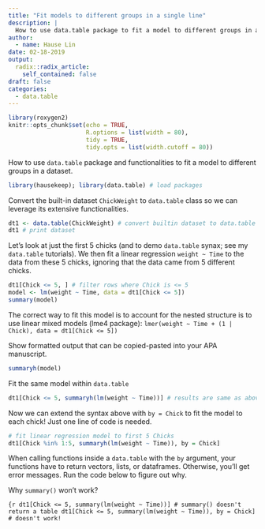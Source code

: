 ```yaml
---
title: "Fit models to different groups in a single line"
description: |
  How to use data.table package to fit a model to different groups in a dataset using only one line of code
author:
  - name: Hause Lin
date: 02-18-2019
output:
  radix::radix_article:
    self_contained: false
draft: false
categories: 
  - data.table
---
```


```r
library(roxygen2)
knitr::opts_chunk$set(echo = TRUE,
                      R.options = list(width = 80),
                      tidy = TRUE,
                      tidy.opts = list(width.cutoff = 80))
```

How to use `data.table` package and functionalities to fit a model to different groups in a dataset.

```r
library(hausekeep); library(data.table) # load packages
```

Convert the built-in dataset `ChickWeight` to `data.table` class so we can leverage its extensive functionalities. 

```r
dt1 <- data.table(ChickWeight) # convert builtin dataset to data.table class
dt1 # print dataset
```

Let's look at just the first 5 chicks (and to demo `data.table` synax; see my `data.table` tutorials). We then fit a linear regression `weight ~ Time` to the data from these 5 chicks, ignoring that the data came from 5 different chicks. 

```r
dt1[Chick <= 5, ] # filter rows where Chick is <= 5
model <- lm(weight ~ Time, data = dt1[Chick <= 5])
summary(model)
```

<aside>
The correct way to fit this model is to account for the nested structure is to use linear mixed models (lme4 package): `lmer(weight ~ Time + (1 | Chick), data = dt1[Chick <= 5])`
</aside>

Show formatted output that can be copied-pasted into your APA manuscript.

```r
summaryh(model) 
```

Fit the same model within `data.table`

```r
dt1[Chick <= 5, summaryh(lm(weight ~ Time))] # results are same as above
```

Now we can extend the syntax above with `by = Chick` to fit the model to each chick! Just one line of code is needed.

```r
# fit linear regression model to first 5 Chicks
dt1[Chick %in% 1:5, summaryh(lm(weight ~ Time)), by = Chick]
```
<aside>
When calling functions inside a `data.table` with the `by` argument, your functions have to return vectors, lists, or dataframes. Otherwise, you'll get error messages. Run the code below to figure out why.
</aside>

Why `summary()` won't work?

```{r
dt1[Chick <= 5, summary(lm(weight ~ Time))] # summary() doesn't return a table
dt1[Chick <= 5, summary(lm(weight ~ Time)), by = Chick] # doesn't work! 
```


